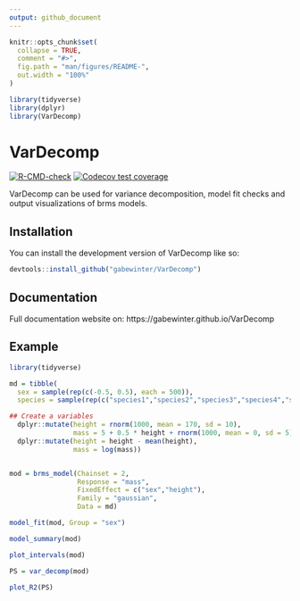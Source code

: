 ```yaml
---
output: github_document
---
```


<!-- README.md is generated from README.Rmd. Please edit that file -->

```r
knitr::opts_chunk$set(
  collapse = TRUE,
  comment = "#>",
  fig.path = "man/figures/README-",
  out.width = "100%"
)

library(tidyverse)
library(dplyr)
library(VarDecomp)
```

# VarDecomp

<!-- badges: start -->
[![R-CMD-check](https://github.com/gabewinter/VarDecomp/actions/workflows/R-CMD-check.yaml/badge.svg)](https://github.com/gabewinter/VarDecomp/actions/workflows/R-CMD-check.yaml)
[![Codecov test coverage](https://codecov.io/gh/gabewinter/VarDecomp/branch/main/graph/badge.svg)](https://app.codecov.io/gh/gabewinter/VarDecomp?branch=main)
<!-- badges: end -->

VarDecomp can be used for variance decomposition, model fit checks and output visualizations of brms models.

## Installation

You can install the development version of VarDecomp like so:

```r
devtools::install_github("gabewinter/VarDecomp")
```

## Documentation

Full documentation website on: https://gabewinter.github.io/VarDecomp

## Example

```r
library(tidyverse)

md = tibble(
  sex = sample(rep(c(-0.5, 0.5), each = 500)),
  species = sample(rep(c("species1","species2","species3","species4","species5"), each = 200))) %>% 

## Create a variables 
  dplyr::mutate(height = rnorm(1000, mean = 170, sd = 10),
                mass = 5 + 0.5 * height + rnorm(1000, mean = 0, sd = 5)) %>% 
  dplyr::mutate(height = height - mean(height),
                mass = log(mass))


mod = brms_model(Chainset = 2,
                 Response = "mass", 
                 FixedEffect = c("sex","height"), 
                 Family = "gaussian", 
                 Data = md)

model_fit(mod, Group = "sex")

model_summary(mod)

plot_intervals(mod)

PS = var_decomp(mod)

plot_R2(PS)

```
